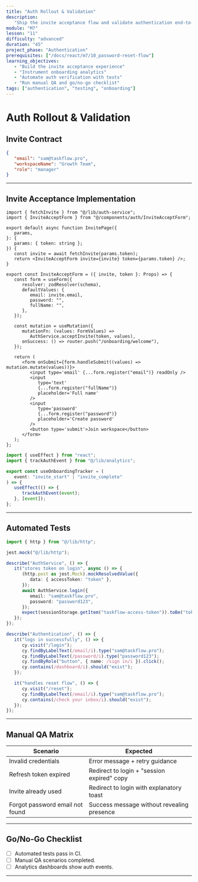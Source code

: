 ```yaml
---
title: "Auth Rollout & Validation"
description:
   "Ship the invite acceptance flow and validate authentication end-to-end."
module: "M7"
lesson: "11"
difficulty: "advanced"
duration: "45"
project_phase: "Authentication"
prerequisites: ["/docs/react/m7/10_password-reset-flow"]
learning_objectives:
   - "Build the invite acceptance experience"
   - "Instrument onboarding analytics"
   - "Automate auth verification with tests"
   - "Run manual QA and go/no-go checklist"
tags: ["authentication", "testing", "onboarding"]
---
```


# Auth Rollout & Validation

## Invite Contract

```json filename="invite-response.json"
{
   "email": "sam@taskflow.pro",
   "workspaceName": "Growth Team",
   "role": "manager"
}
```

---

## Invite Acceptance Implementation

```tsx filename="src/app/invite/[token]/page.tsx"
import { fetchInvite } from "@/lib/auth-service";
import { InviteAcceptForm } from "@/components/auth/InviteAcceptForm";

export default async function InvitePage({
   params,
}: {
   params: { token: string };
}) {
   const invite = await fetchInvite(params.token);
   return <InviteAcceptForm invite={invite} token={params.token} />;
}
```

```tsx filename="src/components/auth/InviteAcceptForm.tsx"
export const InviteAcceptForm = ({ invite, token }: Props) => {
   const form = useForm({
      resolver: zodResolver(schema),
      defaultValues: {
         email: invite.email,
         password: "",
         fullName: "",
      },
   });

   const mutation = useMutation({
      mutationFn: (values: FormValues) =>
         AuthService.acceptInvite(token, values),
      onSuccess: () => router.push("/onboarding/welcome"),
   });

   return (
      <form onSubmit={form.handleSubmit((values) => mutation.mutate(values))}>
         <input type='email' {...form.register("email")} readOnly />
         <input
            type='text'
            {...form.register("fullName")}
            placeholder='Full name'
         />
         <input
            type='password'
            {...form.register("password")}
            placeholder='Create password'
         />
         <button type='submit'>Join workspace</button>
      </form>
   );
};
```

```ts filename="src/hooks/useOnboardingTracker.ts"
import { useEffect } from "react";
import { trackAuthEvent } from "@/lib/analytics";

export const useOnboardingTracker = (
   event: "invite_start" | "invite_complete"
) => {
   useEffect(() => {
      trackAuthEvent(event);
   }, [event]);
};
```

---

## Automated Tests

```ts filename="src/__tests__/auth.integration.test.ts"
import { http } from "@/lib/http";

jest.mock("@/lib/http");

describe("AuthService", () => {
   it("stores token on login", async () => {
      (http.post as jest.Mock).mockResolvedValue({
         data: { accessToken: "token" },
      });
      await AuthService.login({
         email: "sam@taskflow.pro",
         password: "password123",
      });
      expect(sessionStorage.getItem("taskflow-access-token")).toBe("token");
   });
});
```

```ts filename="cypress/e2e/auth.cy.ts"
describe("Authentication", () => {
   it("logs in successfully", () => {
      cy.visit("/login");
      cy.findByLabelText(/email/i).type("sam@taskflow.pro");
      cy.findByLabelText(/password/i).type("password123");
      cy.findByRole("button", { name: /sign in/i }).click();
      cy.contains(/dashboard/i).should("exist");
   });

   it("handles reset flow", () => {
      cy.visit("/reset");
      cy.findByLabelText(/email/i).type("sam@taskflow.pro");
      cy.contains(/check your inbox/i).should("exist");
   });
});
```

---

## Manual QA Matrix

| Scenario                        | Expected                                   |
| ------------------------------- | ------------------------------------------ |
| Invalid credentials             | Error message + retry guidance             |
| Refresh token expired           | Redirect to login + "session expired" copy |
| Invite already used             | Redirect to login with explanatory toast   |
| Forgot password email not found | Success message without revealing presence |

---

## Go/No-Go Checklist

-  [ ] Automated tests pass in CI.
-  [ ] Manual QA scenarios completed.
-  [ ] Analytics dashboards show auth events.

---

